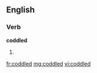 ==English==

===Verb===
'''coddled'''

# {{past of|[[coddle]]}}

[[fr:coddled]]
[[mg:coddled]]
[[vi:coddled]]